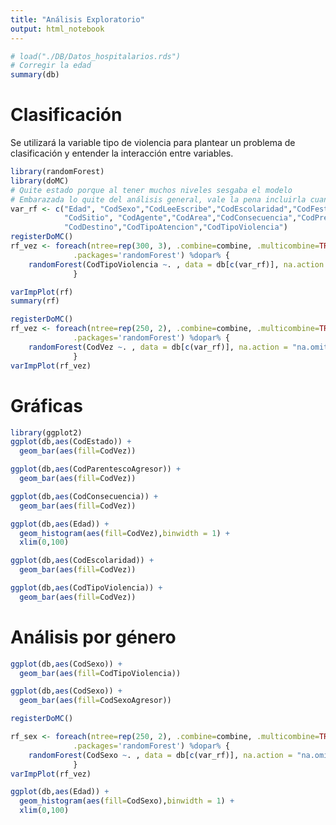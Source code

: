 ```yaml
---
title: "Análisis Exploratorio"
output: html_notebook
---
```


```r
# load("./DB/Datos_hospitalarios.rds")
# Corregir la edad
summary(db)
```

# Clasificación

Se utilizará la variable tipo de violencia para plantear un problema de clasificación y entender la interacción entre variables.

```r
library(randomForest)
library(doMC)
# Quite estado porque al tener muchos niveles sesgaba el modelo 
# Embarazada lo quite del análisis general, vale la pena incluirla cuando se analice solo a las mujeres
var_rf <- c("Edad", "CodSexo","CodLeeEscribe","CodEscolaridad","CodFestivo","CodIntencionalidad","CodVez",
            "CodSitio", "CodAgente","CodArea","CodConsecuencia","CodPrehospitalaria","CodAgresor","CodSexoAgresor","CodParentescoAgresor",
            "CodDestino","CodTipoAtencion","CodTipoViolencia")
registerDoMC()
rf_vez <- foreach(ntree=rep(300, 3), .combine=combine, .multicombine=TRUE,
              .packages='randomForest') %dopar% {
    randomForest(CodTipoViolencia ~. , data = db[c(var_rf)], na.action = "na.omit", ntree=ntree)
              }

```

```r
varImpPlot(rf)
summary(rf)
```

```r
registerDoMC()
rf_vez <- foreach(ntree=rep(250, 2), .combine=combine, .multicombine=TRUE,
              .packages='randomForest') %dopar% {
    randomForest(CodVez ~. , data = db[c(var_rf)], na.action = "na.omit", ntree=ntree)
              }
varImpPlot(rf_vez)
```


# Gráficas
```r
library(ggplot2)
ggplot(db,aes(CodEstado)) +
  geom_bar(aes(fill=CodVez))
```
```r
ggplot(db,aes(CodParentescoAgresor)) +
  geom_bar(aes(fill=CodVez))

```


```r
ggplot(db,aes(CodConsecuencia)) +
  geom_bar(aes(fill=CodVez))

```

```r
ggplot(db,aes(Edad)) +
  geom_histogram(aes(fill=CodVez),binwidth = 1) +
  xlim(0,100)

```
```r
ggplot(db,aes(CodEscolaridad)) +
  geom_bar(aes(fill=CodVez))

```

```r
ggplot(db,aes(CodTipoViolencia)) +
  geom_bar(aes(fill=CodVez))
```

# Análisis por género

```r
ggplot(db,aes(CodSexo)) +
  geom_bar(aes(fill=CodTipoViolencia))
```

```r
ggplot(db,aes(CodSexo)) +
  geom_bar(aes(fill=CodSexoAgresor))

```


```r
registerDoMC()

rf_sex <- foreach(ntree=rep(250, 2), .combine=combine, .multicombine=TRUE,
              .packages='randomForest') %dopar% {
    randomForest(CodSexo ~. , data = db[c(var_rf)], na.action = "na.omit", ntree=ntree)
              }
varImpPlot(rf_vez)

```

```r
ggplot(db,aes(Edad)) +
  geom_histogram(aes(fill=CodSexo),binwidth = 1) +
  xlim(0,100)

```

